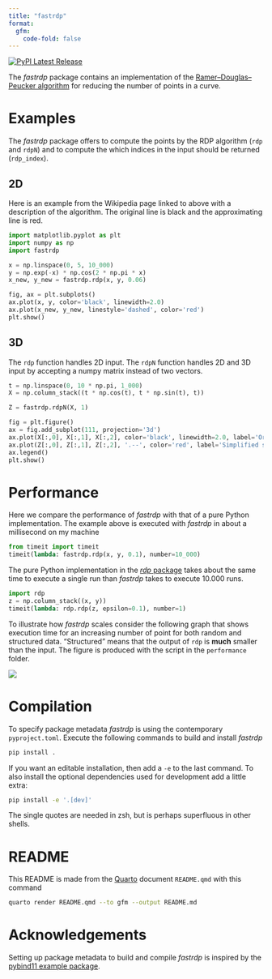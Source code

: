 ```yaml
---
title: "fastrdp"
format: 
  gfm:
    code-fold: false
---
```


<a href="https://pypi.org/project/fastrdp/">
  <img src="https://img.shields.io/pypi/v/fastrdp" alt="PyPI Latest Release"/>
</a>


The *fastrdp* package contains an implementation of the [Ramer–Douglas–Peucker algorithm](https://en.wikipedia.org/wiki/Ramer%E2%80%93Douglas%E2%80%93Peucker_algorithm) for reducing the number of points in a curve.


# Examples

The *fastrdp* package offers to compute the points by the RDP algorithm (`rdp` and `rdpN`) and to compute the which indices in the input should be returned (`rdp_index`).


## 2D

Here is an example from the Wikipedia page linked to above with a description of the algorithm.
The original line is black and the approximating line is red.

```python
import matplotlib.pyplot as plt
import numpy as np
import fastrdp

x = np.linspace(0, 5, 10_000)
y = np.exp(-x) * np.cos(2 * np.pi * x)
x_new, y_new = fastrdp.rdp(x, y, 0.06)

fig, ax = plt.subplots()
ax.plot(x, y, color='black', linewidth=2.0)
ax.plot(x_new, y_new, linestyle='dashed', color='red')
plt.show()
```


## 3D

The `rdp` function handles 2D input. The `rdpN` function handles 2D and 3D input by accepting a numpy matrix instead of two vectors.

```python
t = np.linspace(0, 10 * np.pi, 1_000)
X = np.column_stack((t * np.cos(t), t * np.sin(t), t))

Z = fastrdp.rdpN(X, 1)

fig = plt.figure()
ax = fig.add_subplot(111, projection='3d')
ax.plot(X[:,0], X[:,1], X[:,2], color='black', linewidth=2.0, label='Original spiral')
ax.plot(Z[:,0], Z[:,1], Z[:,2], '.--', color='red', label='Simplified spiral')
ax.legend()
plt.show()
```


# Performance

Here we compare the performance of *fastrdp* with that of a pure Python implementation.
The example above is executed with *fastrdp* in about a millisecond on my machine 

```python
from timeit import timeit
timeit(lambda: fastrdp.rdp(x, y, 0.1), number=10_000)
```

The pure Python implementation in the [*rdp* package](https://pypi.org/project/rdp) takes about the same time to execute a single run than *fastrdp* takes to execute 10.000 runs.

```python
import rdp
z = np.column_stack((x, y))
timeit(lambda: rdp.rdp(z, epsilon=0.1), number=1)
```


To illustrate how *fastrdp* scales consider the following graph that shows execution time for an increasing number of point for both random and structured data. 
"Structured" means that the output of `rdp` is **much** smaller than the input.
The figure is produced with the script in the `performance` folder.

![](performance/performance.png)


# Compilation

To specify package metadata *fastrdp* is using the contemporary `pyproject.toml`.
Execute the following commands to build and install *fastrdp*

```bash
pip install .
```

If you want an editable installation, then add a `-e` to the last command.
To also install the optional dependencies used for development add a little extra:

```bash
pip install -e '.[dev]'
```

The single quotes are needed in zsh, but is perhaps superfluous in other shells.


# README

This README is made from the [Quarto](https://quarto.org) document `README.qmd` with this command

```bash
quarto render README.qmd --to gfm --output README.md
```


# Acknowledgements

Setting up package metadata to build and compile *fastrdp* is inspired by the [pybind11 example package](https://github.com/pybind/python_example).
